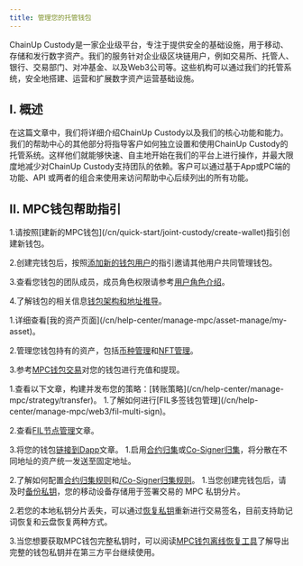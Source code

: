 ---
title: 管理您的托管钱包
---

 ChainUp Custody是一家企业级平台，专注于提供安全的基础设施，用于移动、存储和发行数字资产。我们的服务针对企业级区块链用户，例如交易所、托管人、银行、交易部门、对冲基金、以及Web3公司等。这些机构可以通过我们的托管系统，安全地搭建、运营和扩展数字资产运营基础设施。

## I. 概述

在这篇文章中，我们将详细介绍ChainUp Custody以及我们的核心功能和能力。我们的帮助中心的其他部分将指导客户如何独立设置和使用ChainUp Custody的托管系统。这样他们就能够快速、自主地开始在我们的平台上进行操作，并最大限度地减少对ChainUp Custody支持团队的依赖。客户可以通过基于App或PC端的功能、API 或两者的组合来使用来访问帮助中心后续列出的所有功能。

## II. MPC钱包帮助指引

<Accordion title="创建并设置您的钱包">
1.请按照[建新的MPC钱包](/cn/quick-start/joint-custody/create-wallet)指引创建新钱包。

2.创建完钱包后，按照[添加新的钱包用户](xxx)的指引邀请其他用户共同管理钱包。

3.查看您钱包的团队成员，成员角色权限请参考[用户角色介绍](/cn/help-center/manage-mpc/user-setting/user-role)。

4.了解钱包的相关信息[钱包架构和地址推导](/cn/help-center/manage-mpc/my-wallet/framework)。

</Accordion>
<Accordion title="开展资产管理与钱包交易">
1.详细查看[我的资产页面](/cn/help-center/manage-mpc/asset-manage/my-asset)。

2.管理您钱包持有的资产，包括[币种管理](/cn/help-center/manage-mpc/asset-manage/coin)和[NFT管理](/cn/help-center/manage-mpc/asset-manage/nft)。

3.参考[MPC钱包交易](/cn/help-center/manage-mpc/transaction/transfer)对您的钱包进行充值和提现。

</Accordion>

<Accordion title="设置您的策略引擎">
1.查看以下文章，构建并发布您的策略：[转账策略](/cn/help-center/manage-mpc/strategy/transfer)。

</Accordion>
<Accordion title="使用Web3功能">
1.了解如何进行[FIL多签钱包管理](/cn/help-center/manage-mpc/web3/fil-multi-sign)。

2.查看[FIL节点管理](/cn/help-center/manage-mpc/web3/fil-node)文章。

3.将您的钱包[链接到Dapp](/cn/help-center/manage-mpc/web3/dapp)文章。
</Accordion>
<Accordion title="归集您的钱包资产">
1.启用[合约归集](/cn/help-center/manage-mpc/consolidation/contact/about)或[Co-Signer归集](/cn/help-center/manage-mpc/consolidation/co-signer/about)，将分散在不同地址的资产统一发送至固定地址。

2.了解如何配置[合约归集规则](/cn/help-center/manage-mpc/consolidation/contact/rules)和[/Co-Signer归集规则](/cn/help-center/manage-mpc/consolidation/co-signer/rules)。
</Accordion>
<Accordion title="管理您的钱包私钥">
1.当您创建完钱包后，请及时[备份私钥](/cn/quick-start/mpc-wallet/private-manage/private-backup)，您的移动设备存储用于签署交易的 MPC 私钥分片。

2.若您的本地私钥分片丢失，可以通过[恢复私钥](/cn/quick-start/mpc-wallet/private-manage/private-recover)重新进行交易签名，目前支持助记词恢复和云盘恢复两种方式。

3.当您想要获取MPC钱包完整私钥时，可以阅读[MPC钱包离线恢复工具](/cn/help-center/manage-mpc/my-wallet/off-line-tool)了解导出完整的钱包私钥并在第三方平台继续使用。

</Accordion>